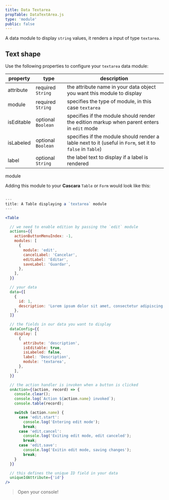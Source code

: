 ```yaml
---
title: Data Textarea
propTable: DataTextArea.js
type: 'module'
public: false
---
```


A data module to display `string` values, it renders a input of type `textarea`.

## Text shape

Use the following properties to configure your `textarea` data module:

| property   | type               | description                                                                                               |
| ---------- | ------------------ | --------------------------------------------------------------------------------------------------------- |
| attribute  | required `String`  | the attribute name in your data object you want this module to display                                    |
| module     | required `String`  | specifies the type of module, in this case `textarea`                                                     |
| isEditable | optional `Boolean` | specifies if the module should render the edition markup when parent enters in `edit` mode                |
| isLabeled  | optional `Boolean` | specifies if the module should render a lable next to it (useful in `Form`, set it to `false` in `Table`) |
| label      | optional `String`  | the label text to display if a label is rendered                                                          |

module

Adding this module to your **Cascara** `Table` or `Form` would look like this:

```jsx

---
title: A Table displaying a `textarea` module
---

<Table

  // we need to enable edition by passing the `edit` module
  actions={{
    actionButtonMenuIndex: -1,
    modules: [
      {
        module: 'edit',
        cancelLabel: 'Cancelar',
        editLabel: 'Editar',
        saveLabel: 'Guardar',
      },
    ],
  }}

  // your data
  data={[
    {
      id: 1,
      description: 'Lorem ipsum dolor sit amet, consectetur adipiscing elit, sed do eiusmod tempor incididunt ut labore et dolore magna aliqua.',
    },
  ]}

  // the fields in our data you want to display
  dataConfig={{
    display: [
      {
        attribute: 'description',
        isEditable: true,
        isLabeled: false,
        label: 'Description',
        module: 'textarea',
      },
    ],
  }}

  // the action handler is invoken when a button is clicked
  onAction={(action, record) => {
    console.clear();
    console.log(`Action ${action.name} invoked`);
    console.table(record);

    switch (action.name) {
      case 'edit.start':
        console.log('Entering edit mode');
        break;
      case 'edit.cancel':
        console.log('Exiting edit mode, edit canceled');
        break;
      case 'edit.save':
        console.log('Exitin edit mode, saving changes');
        break;
    }
  }}

  // this defines the unique ID field in your data
  uniqueIdAttribute={'id'}
/>
```

> Open your console!
